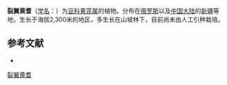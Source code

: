 {{Speciesbox
| name = 裂翼黄耆
| status = 
| status_system = 
| image =
| genus = Astragalus
| species = laceratus
| authority = Lipsky in Acta Hort.
}}

'''裂翼黄耆'''（[[学名|学名]]：{{lang|la|''Astragalus laceratus''}}）为[[豆科|豆科]][[黄芪属|黄芪属]]的植物。分布在[[俄罗斯|俄罗斯]]以及[[中国大陆|中国大陆]]的[[新疆|新疆]]等地，生长于海拔2,300米的地区，多生长在山坡林下，目前尚未由人工引种栽培。

== 参考文献 ==
<div class="references-small">
* {{cite web| url =http://www.bioinfo.cn/db05/KmzwSpecies.php?action=view&id=15741| title =裂翼黄耆| work =《中国高等植物数据库全库》| publisher =中国科学院微生物研究所| author =昆明植物研究所| accessdate =2009-02-24| deadurl =yes| archiveurl =https://web.archive.org/web/20160305030309/http://www.bioinfo.cn/db05/KmzwSpecies.php?action=view&id=15741| archivedate =2016-03-05| df =}}
</div>
{{Taxonbar|from=Q15228096}}

[[Category:黄芪属|裂翼黄耆]]


{{植物小作品}}